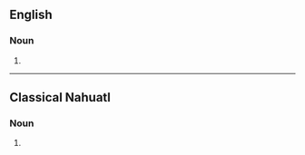 {{also|mažame}}
==English==

===Noun===
{{en-noun}}

# {{alternative form of|mazama|lang=en}}

----

==Classical Nahuatl==

===Noun===
{{head|nci|noun}}

# {{alternative spelling of|mazameh|lang=nci}}